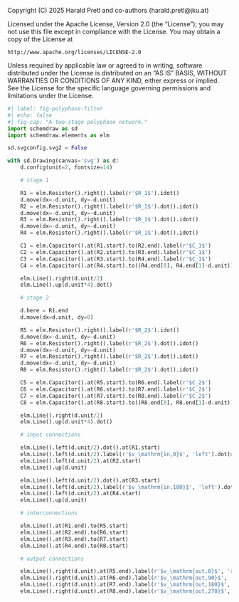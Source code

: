 ::: {.content-hidden}
Copyright (C) 2025 Harald Pretl and co-authors (harald.pretl@jku.at)

Licensed under the Apache License, Version 2.0 (the "License");
you may not use this file except in compliance with the License.
You may obtain a copy of the License at

    http://www.apache.org/licenses/LICENSE-2.0

Unless required by applicable law or agreed to in writing, software
distributed under the License is distributed on an "AS IS" BASIS,
WITHOUT WARRANTIES OR CONDITIONS OF ANY KIND, either express or implied.
See the License for the specific language governing permissions and
limitations under the License.
:::

```python
#| label: fig-polyphase-filter
#| echo: false
#| fig-cap: "A two-stage polyphase network."
import schemdraw as sd
import schemdraw.elements as elm

sd.svgconfig.svg2 = False

with sd.Drawing(canvas='svg') as d:
    d.config(unit=2, fontsize=14)

    # stage 1

    R1 = elm.Resistor().right().label(r'$R_1$').idot()
    d.move(dx=-d.unit, dy=-d.unit)
    R2 = elm.Resistor().right().label(r'$R_1$').dot().idot()
    d.move(dx=-d.unit, dy=-d.unit)
    R3 = elm.Resistor().right().label(r'$R_1$').dot().idot()
    d.move(dx=-d.unit, dy=-d.unit)
    R4 = elm.Resistor().right().label(r'$R_1$').dot().idot()

    C1 = elm.Capacitor().at(R1.start).to(R2.end).label(r'$C_1$')
    C2 = elm.Capacitor().at(R2.start).to(R3.end).label(r'$C_1$')
    C3 = elm.Capacitor().at(R3.start).to(R4.end).label(r'$C_1$')
    C4 = elm.Capacitor().at(R4.start).to((R4.end[0], R4.end[1]-d.unit)).label(r'$C_1$')

    elm.Line().right(d.unit/2)
    elm.Line().up(d.unit*4).dot()

    # stage 2

    d.here = R1.end
    d.move(dx=d.unit, dy=0)

    R5 = elm.Resistor().right().label(r'$R_2$').idot()
    d.move(dx=-d.unit, dy=-d.unit)
    R6 = elm.Resistor().right().label(r'$R_2$').dot().idot()
    d.move(dx=-d.unit, dy=-d.unit)
    R7 = elm.Resistor().right().label(r'$R_2$').dot().idot()
    d.move(dx=-d.unit, dy=-d.unit)
    R8 = elm.Resistor().right().label(r'$R_2$').dot().idot()

    C5 = elm.Capacitor().at(R5.start).to(R6.end).label(r'$C_2$')
    C6 = elm.Capacitor().at(R6.start).to(R7.end).label(r'$C_2$')
    C7 = elm.Capacitor().at(R7.start).to(R8.end).label(r'$C_2$')
    C8 = elm.Capacitor().at(R8.start).to((R8.end[0], R8.end[1]-d.unit)).label(r'$C_2$')

    elm.Line().right(d.unit/2)
    elm.Line().up(d.unit*4).dot()

    # input connections

    elm.Line().left(d.unit/2).dot().at(R1.start)
    elm.Line().left(d.unit/2).label(r'$v_\mathrm{in,0}$', 'left').dot(open=True)
    elm.Line().left(d.unit/2).at(R2.start)
    elm.Line().up(d.unit)

    elm.Line().left(d.unit/2).dot().at(R3.start)
    elm.Line().left(d.unit/2).label(r'$v_\mathrm{in,180}$', 'left').dot(open=True)
    elm.Line().left(d.unit/2).at(R4.start)
    elm.Line().up(d.unit)

    # interconnections

    elm.Line().at(R1.end).to(R5.start)
    elm.Line().at(R2.end).to(R6.start)
    elm.Line().at(R3.end).to(R7.start)
    elm.Line().at(R4.end).to(R8.start)

    # output connections

    elm.Line().right(d.unit).at(R5.end).label(r'$v_\mathrm{out,0}$', 'right').dot(open=True)
    elm.Line().right(d.unit).at(R6.end).label(r'$v_\mathrm{out,90}$', 'right').dot(open=True)
    elm.Line().right(d.unit).at(R7.end).label(r'$v_\mathrm{out,180}$', 'right').dot(open=True)
    elm.Line().right(d.unit).at(R8.end).label(r'$v_\mathrm{out,270}$', 'right').dot(open=True)
```
